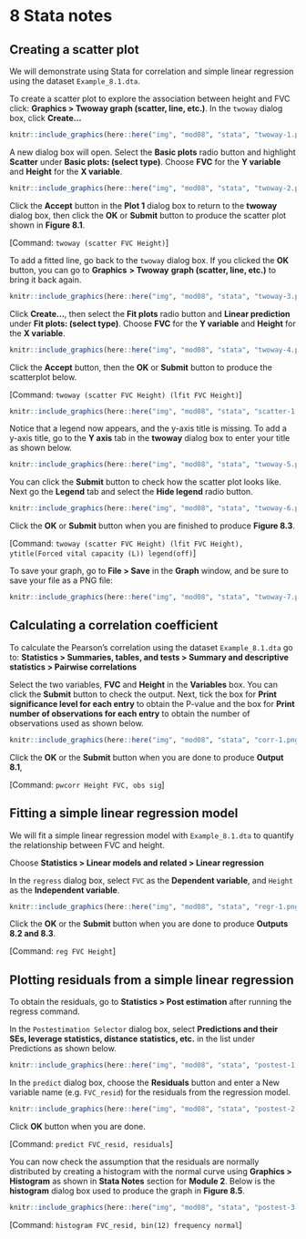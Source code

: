 # **8** Stata notes {-}

## Creating a scatter plot

We will demonstrate using Stata for correlation and simple linear regression using the dataset `Example_8.1.dta`.

To create a scatter plot to explore the association between height and FVC click: **Graphics > Twoway graph (scatter, line, etc.)**. In the `twoway` dialog box, click **Create...**

```r
knitr::include_graphics(here::here("img", "mod08", "stata", "twoway-1.png"))
```

A new dialog box will open. Select the **Basic plots** radio button and highlight **Scatter** under **Basic plots: (select type)**. Choose **FVC** for the **Y variable** and **Height** for the **X variable**.

```r
knitr::include_graphics(here::here("img", "mod08", "stata", "twoway-2.png"))
```

Click the **Accept** button in the **Plot 1** dialog box to return to the **twoway** dialog box, then click the **OK** or **Submit** button to produce the scatter plot shown in **Figure 8.1**.

[Command: `twoway (scatter FVC Height)`]

To add a fitted line, go back to the `twoway` dialog box. If you clicked the **OK** button, you can go to **Graphics** **> Twoway** **graph (scatter, line, etc.)** to bring it back again.

```r
knitr::include_graphics(here::here("img", "mod08", "stata", "twoway-3.png"))
```

Click **Create...**, then select the **Fit plots** radio button and **Linear prediction** under **Fit plots: (select type)**. Choose **FVC** for the **Y variable** and **Height** for the **X variable**.

```r
knitr::include_graphics(here::here("img", "mod08", "stata", "twoway-4.png"))
```

Click the **Accept** button, then the **OK** or **Submit** button to produce the scatterplot below.

[Command: `twoway (scatter FVC Height) (lfit FVC Height)`]

```r
knitr::include_graphics(here::here("img", "mod08", "stata", "scatter-1.png"))
```

Notice that a legend now appears, and the y-axis title is missing. To add a y-axis title, go to the **Y axis** tab in the **twoway** dialog box to enter your title as shown below.

```r
knitr::include_graphics(here::here("img", "mod08", "stata", "twoway-5.png"))
```

You can click the **Submit** button to check how the scatter plot looks like. Next go the **Legend** tab and select the **Hide legend** radio button.

```r
knitr::include_graphics(here::here("img", "mod08", "stata", "twoway-6.png"))
```

Click the **OK** or **Submit** button when you are finished to produce **Figure 8.3**.

[Command: `twoway (scatter FVC Height) (lfit FVC Height), ytitle(Forced vital capacity (L)) legend(off)`]

To save your graph, go to **File > Save** in the **Graph** window, and be sure to save your file as a PNG file:

```r
knitr::include_graphics(here::here("img", "mod08", "stata", "twoway-7.png"))
```

## Calculating a correlation coefficient

To calculate the Pearson's correlation using the dataset `Example_8.1.dta` go to: **Statistics > Summaries, tables, and tests > Summary and descriptive statistics > Pairwise correlations**

Select the two variables, **FVC** and **Height** in the **Variables** box. You can click the **Submit** button to check the output. Next, tick the box for **Print significance level for each entry** to obtain the P-value and the box for **Print number of observations for each entry** to obtain the number of observations used as shown below.

```r
knitr::include_graphics(here::here("img", "mod08", "stata", "corr-1.png"))
```

Click the **OK** or the **Submit** button when you are done to produce **Output 8.1**,

[Command: `pwcorr Height FVC, obs sig`]

## Fitting a simple linear regression model

We will fit a simple linear regression model with `Example_8.1.dta` to quantify the relationship between FVC and height.

Choose **Statistics > Linear models and related > Linear regression**

In the `regress` dialog box, select `FVC` as the **Dependent variable**, and `Height` as the **Independent variable**.

```r
knitr::include_graphics(here::here("img", "mod08", "stata", "regr-1.png"))
```

Click the **OK** or the **Submit** button when you are done to produce **Outputs 8.2 and 8.3**.

[Command: `reg FVC Height`]

## Plotting residuals from a simple linear regression

To obtain the residuals, go to **Statistics > Post estimation** after running the regress command.

In the `Postestimation Selector` dialog box, select **Predictions and their SEs, leverage statistics, distance statistics, etc.** in the list under Predictions as shown below.

```r
knitr::include_graphics(here::here("img", "mod08", "stata", "postest-1.png"))
```

In the `predict` dialog box, choose the **Residuals** button and enter a New variable name (e.g. `FVC_resid`) for the residuals from the regression model.

```r
knitr::include_graphics(here::here("img", "mod08", "stata", "postest-2.png"))
```

Click **OK** button when you are done.

[Command: `predict FVC_resid, residuals`]

You can now check the assumption that the residuals are normally distributed by creating a histogram with the normal curve using **Graphics > Histogram** as shown in **Stata Notes** section for **Module 2**. Below is the **histogram** dialog box used to produce the graph in **Figure 8.5**.

```r
knitr::include_graphics(here::here("img", "mod08", "stata", "postest-3.png"))
```

[Command: `histogram FVC_resid, bin(12) frequency normal`]


